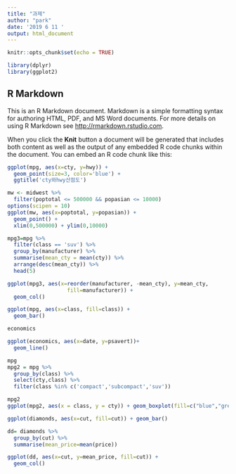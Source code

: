 ```yaml
---
title: "과제"
author: "park"
date: '2019 6 11 '
output: html_document
---
```


```r
knitr::opts_chunk$set(echo = TRUE)

library(dplyr)
library(ggplot2)

```


## R Markdown

This is an R Markdown document. Markdown is a simple formatting syntax for authoring HTML, PDF, and MS Word documents. For more details on using R Markdown see <http://rmarkdown.rstudio.com>.

When you click the **Knit** button a document will be generated that includes both content as well as the output of any embedded R code chunks within the document. You can embed an R code chunk like this:

```r

ggplot(mpg, aes(x=cty, y=hwy)) +
  geom_point(size=3, color='blue') +
  ggtitle('cty와hwy산점도')
```



```r

mw <- midwest %>%
  filter(poptotal <= 500000 && popasian <= 10000)
options(scipen = 10)
ggplot(mw, aes(x=poptotal, y=popasian)) +
  geom_point() +
  xlim(0,500000) + ylim(0,10000)
```
```r
mpg3=mpg %>%
  filter(class == 'suv') %>%
  group_by(manufacturer) %>%
  summarise(mean_cty = mean(cty)) %>%
  arrange(desc(mean_cty)) %>%
  head(5)

ggplot(mpg3, aes(x=reorder(manufacturer, -mean_cty), y=mean_cty,
                   fill=manufacturer)) +
  geom_col()
```
```r
ggplot(mpg, aes(x=class, fill=class)) +
  geom_bar()

```
```r
economics

ggplot(economics, aes(x=date, y=psavert))+
  geom_line() 

```
```r
mpg
mpg2 = mpg %>%
  group_by(class) %>%
  select(cty,class) %>%
  filter(class %in% c('compact','subcompact','suv'))

mpg2
ggplot(mpg2, aes(x = class, y = cty)) + geom_boxplot(fill=c("blue","green","red"))
```
```r
ggplot(diamonds, aes(x=cut, fill=cut)) + geom_bar()

```


```r
dd= diamonds %>%
  group_by(cut) %>%
  summarise(mean_price=mean(price))

ggplot(dd, aes(x=cut, y=mean_price, fill=cut)) +
  geom_col()
```



